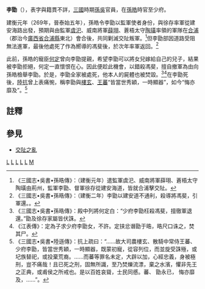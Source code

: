 '''李勖'''（{{bd|？||270年|catIdx=L}}），表字與籍貫不詳，[[三國|三國]]時期[[孫吳|孫吳]]官員，在[[孫皓|孫皓]]時官至少府。

建衡元年（269年，晉泰始五年），孫皓令李勖以監軍使者身份，與徐存率軍從建安海路出發，預期與由監軍[[虞汜|虞汜]]、威南將軍[[薛珝|薛珝]]、蒼梧太守[[陶璜|陶璜]]率領的軍隊在[[合浦郡|合浦]]（郡治今[[廣西省|廣西省]][[合浦縣|合浦縣]]東北）會合後，共同剿滅交阯叛軍。<ref>《三國志•吳書•孫晧傳》：（建衡元年）遣監軍虞汜、威南將軍薛珝、蒼梧太守陶璜由荊州，監軍李勖、督軍徐存從建安海道，皆就合浦擊交阯。</ref>但李勖部因道路受阻無法進軍，最後他處死了作為嚮導的馮斐後，於次年率軍返回。<ref>《三國志•吳書•孫晧傳》：（建衡二年）李勖以建安道不通利，殺導將馮斐，引軍還。。</ref>

此前，孫皓的寵臣[[何定|何定]]曾向李勖提親，希望李勖可以將女兒嫁給自己的兒子，結果被李勖拒絕，何定一直懷恨在心。因此便趁此機會，以錯殺馮斐，擅自撤軍為由向孫皓檢舉李勖。於是，李勖全家被處死，他本人的屍體也被焚毀。<ref>《三國志•吳書•孫晧傳》：殿中列將何定白：“少府李勖枉殺馮斐，擅徹軍退還。”勖及徐存家屬皆伏誅。</ref><ref>《江表傳》：定為子求少府李勖女，不許。定挟忿谮勖于晧，晧尺口诛之，焚其尸。</ref>在李勖死後，[[陸抗|陸抗]]曾上表痛惋，稱李勖與[[樓玄|樓玄]]、[[王蕃|王蕃]]“皆當世秀穎，一時顯器”，如今“悔亦靡及”。<ref>《三國志•吳書•陸遜傳》：抗上疏曰：“……故大司農樓玄、散騎中常侍王蕃、少府李勖，皆當世秀穎，一時顯器，既蒙初寵，從容列位，而並旋受誅殛，或圮族替祀，或投棄荒裔。……而蕃等罪名未定，大辟以加，心經忠義，身被極刑，豈不痛哉！且已死之刑，固無所識，至乃焚爍流漂，棄之水濱，懼非先王之正典，或甫侯之所戒也。是以百姓哀聳，士民同慼。蕃、 勖永已， 悔亦靡及，……”。</ref> 

==註釋==
<references/>

==參見==
*[[交阯之亂|交阯之亂]]

{{三國人物小作品}}

[[Category:東吳軍事人物|L]]
[[Category:三國軍事人物|L]]
[[Category:東吳政治人物|L]]
[[Category:三國政治人物|L]]
[[Category:三國被處決者|L]]
[[Category:李姓|M]]